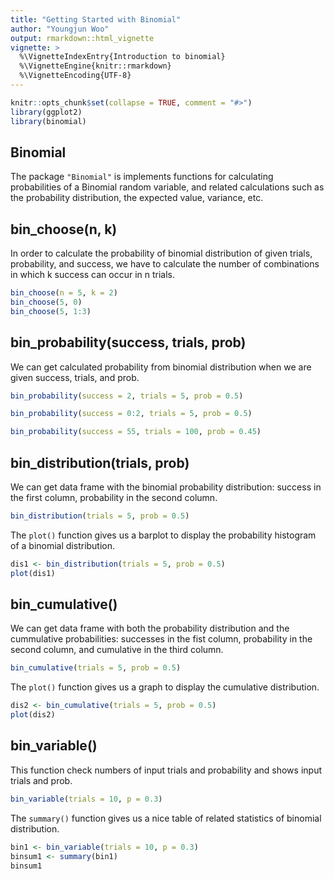 ```yaml
---
title: "Getting Started with Binomial"
author: "Youngjun Woo"
output: rmarkdown::html_vignette
vignette: >
  %\VignetteIndexEntry{Introduction to binomial}
  %\VignetteEngine{knitr::rmarkdown}
  %\VignetteEncoding{UTF-8}
---
```


```r
knitr::opts_chunk$set(collapse = TRUE, comment = "#>")
library(ggplot2)
library(binomial)
```

## Binomial

The package `"Binomial"` is implements functions for calculating probabilities of a Binomial random variable, and related calculations such as the probability distribution, the expected value, variance, etc.

## bin_choose(n, k)

In order to calculate the probability of binomial distribution of given trials, probability, and success, we have to calculate the number of combinations in which k success can occur in n trials.
```r
bin_choose(n = 5, k = 2)
bin_choose(5, 0)
bin_choose(5, 1:3)
```

## bin_probability(success, trials, prob)

We can get calculated probability from binomial distribution when we are given success, trials, and prob.
```r
bin_probability(success = 2, trials = 5, prob = 0.5)

bin_probability(success = 0:2, trials = 5, prob = 0.5)

bin_probability(success = 55, trials = 100, prob = 0.45)
```

## bin_distribution(trials, prob)

We can get data frame with the binomial probability distribution: success in the first column, probability in the second column.
```r
bin_distribution(trials = 5, prob = 0.5)
```

The `plot()` function gives us a barplot to display the probability histogram of a binomial distribution.
```r
dis1 <- bin_distribution(trials = 5, prob = 0.5)
plot(dis1)
```

## bin_cumulative()

We can get data frame with both the probability distribution and the cummulative probabilities: successes in the fist column, probability in the second column, and cumulative in the third column.
```r
bin_cumulative(trials = 5, prob = 0.5)
```

The `plot()` function gives us a graph to display the cumulative distribution.
```r
dis2 <- bin_cumulative(trials = 5, prob = 0.5)
plot(dis2)
```

## bin_variable()

This function check numbers of input trials and probability and shows input trials and prob.
```r
bin_variable(trials = 10, p = 0.3)
```

The `summary()` function gives us a nice table of related statistics of binomial distribution.
```r
bin1 <- bin_variable(trials = 10, p = 0.3)
binsum1 <- summary(bin1)
binsum1
```

